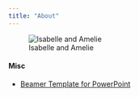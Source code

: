 ```yaml
---
title: "About"
---
```


![Isabelle and Amelie](isabelle-and-amelie.jpg)



#### Misc

- [Beamer Template for PowerPoint](https://github.com/sbryngelson/Fake-Beamer)

